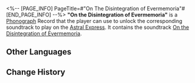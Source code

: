 <%-- [PAGE_INFO]
PageTitle=#"On The Disintegration of Evermemoria"#
[END_PAGE_INFO] --%>
{{Item Infobox
|title       = "On the Disintegration of Evermemoria"
|id          = 210322
|image       = Item On The Disintegration of Evermemoria.png{{subst:void|<!--$UPLOAD:<<SpriteOutput/ItemFigures/210001.png>-<Item On The Disintegration of Evermemoria.png>-<Item Icons>>-->}}
|type        = Disk
|invCategory = Valuables
|rarity      = 3
|effect      = 
|description = A record that can be played on the Express' phonograph. It might be a chance acquisition or a gift from someone else. All sorts of memories surge up when the music plays &mdash; the smiles, encounters, touches, and the excitement of battle. Maybe that is why people still collect records even as society rapidly advances.<br />The current record contains the track "On the Disintegration of Evermemoria."
}}
{{Description|''Hell is a place where pleasure persists and morality does not exist.''}}
'''"On the Disintegration of Evermemoria"''' is a [[Phonograph]] Record that the player can use to unlock the corresponding soundtrack to play on the [[Astral Express]]. It contains the soundtrack [[On the Disintegration of Evermemoria]].

==Other Languages==
{{Other Languages
|en   = "On the Disintegration of Evermemoria"
|zhs  = 《关于记忆永恒的解构》
|zht  = 《關於記憶永恆的解構》
|ja   = 『記憶の固執の脱構築』
|ko   = ≪영원한 기억의 분석에 관해≫
|es   = Sobre la deconstrucción de la memoria eterna
|fr   = «&nbsp;On The Disintegration of Evermemoria&nbsp;»
|ru   = On The Disintegration of Evermemoria
|th   = "On the Disintegration of Evermemoria"
|vi   = "Phân Giải Ký Ức Vĩnh Hằng"
|de   = „Über den Zerfall von Ewigmemoria“
|id   = "On The Disintegration of Evermemoria"
|pt   = On The Disintegration of Evermemoria
}}

==Change History==
{{Change History|2.1}}